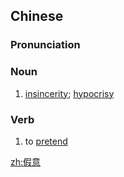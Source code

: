==Chinese==
{{zh-forms}}

===Pronunciation===
{{zh-pron
|m=jiǎyì
|c=gaa2 ji3
|h=pfs=ká-yi
|mn=ké-ì
|cat=n,v
}}

===Noun===
{{zh-noun}}

# [[insincerity]]; [[hypocrisy]]

===Verb===
{{zh-verb}}

# to [[pretend]]

[[zh:假意]]